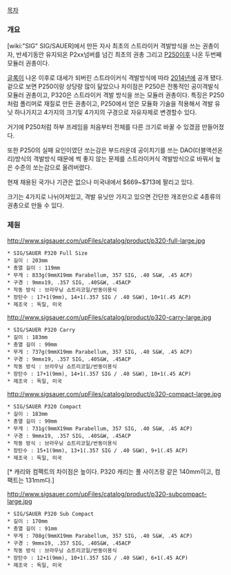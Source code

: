 [[목차]]

=== 개요 === 
[wiki:"SIG" SIG/SAUER]에서 만든 자사 최초의 스트라이커 격발방식을 쓰는 권총이자, 반세기동안 유지되온 P2xx넘버를 넘긴 최초의 권총 그리고 [[P250]]이후 나온 두번째 모듈러 권총이다.

[[글록]]이 나온 이후로 대세가 되버린 스트라이커식 격발방식에 따라 [[2014년]]에 공개 됐다.
겉으로 보면 P250이랑 상당량 많이 닮았으나 차이점은 P250은 전통적인 공이격발식 모듈러 권총이고, P320은 스트라이커 격발 방식을 쓰는 모듈러 권총이다.
특징은 P250처럼 폴리머로 재질로 만든 권총이고, P250에서 얻은 모듈화 기술을 적용해서 격발 유닛 하나가지고 4가지의 크기및 4가지의 구경으로 자유자제로 변경할수 있다.

거기에 P250처럼 하부 프레임을 처음부터 전체를 다른 크기로 바꿀 수 있겠끔 만들어졌다. 

또한 P250의 실패 요인이였던 쏘는감은 부드러운데 공이치기를 쓰는 DAO(더블액션온리)방식의 격발방식 때문에 썩 좋지 않는 문제를 스트라이커식 격발방식으로 바꿔서 높은 수준의 쏘는감으로 올려버렸다.

현재 채용된 국가나 기관은 없으나 미국내에서 $669~$713에 팔리고 있다.

크기는 4가지로 나뉘어져있고, 격발 유닛만 가지고 있으면 간단한 개조만으로 4종류의 권총으로 만들 수 있다. 


=== 제원 === 

http://www.sigsauer.com/upFiles/catalog/product/p320-full-large.jpg

 * SIG/SAUER P320 Full Size
 * 길이 : 203mm
 * 총열 길이 : 119mm 
 * 무게 : 833g(9mmX19mm Parabellum, 357 SIG, .40 S&W, .45 ACP) 
 * 구경 : 9mmx19, .357 SIG, .40S&W, .45ACP
 * 작동 방식 : 브라우닝 쇼트리코일/반동이용식
 * 장탄수 : 17+1(9mm), 14+1(.357 SIG / .40 S&W), 10+1(.45 ACP)
 * 제조국 : 독일, 미국

http://www.sigsauer.com/upFiles/catalog/product/p320-carry-large.jpg

 * SIG/SAUER P320 Carry
 * 길이 : 183mm
 * 총열 길이 : 99mm 
 * 무게 : 737g(9mmX19mm Parabellum, 357 SIG, .40 S&W, .45 ACP) 
 * 구경 : 9mmx19, .357 SIG, .40S&W, .45ACP
 * 작동 방식 : 브라우닝 쇼트리코일/반동이용식
 * 장탄수 : 17+1(9mm), 14+1(.357 SIG / .40 S&W), 10+1(.45 ACP)
 * 제조국 : 독일, 미국

http://www.sigsauer.com/upFiles/catalog/product/p320-compact-large.jpg

 * SIG/SAUER P320 Compact
 * 길이 : 183mm
 * 총열 길이 : 99mm 
 * 무게 : 731g(9mmX19mm Parabellum, 357 SIG, .40 S&W, .45 ACP) 
 * 구경 : 9mmx19, .357 SIG, .40S&W, .45ACP
 * 작동 방식 : 브라우닝 쇼트리코일/반동이용식
 * 장탄수 : 15+1(9mm), 13+1(.357 SIG / .40 S&W), 9+1(.45 ACP)
 * 제조국 : 독일, 미국
[* 캐리와 컴팩트의 차이점은 높이다. P320 캐리는 풀 사이즈랑 같은 140mm이고, 컴팩트는 131mm다.]

http://www.sigsauer.com/upFiles/catalog/product/p320-subcompact-large.jpg

 * SIG/SAUER P320 Sub Compact
 * 길이 : 170mm
 * 총열 길이 : 91mm 
 * 무게 : 708g(9mmX19mm Parabellum, 357 SIG, .40 S&W, .45 ACP) 
 * 구경 : 9mmx19, .357 SIG, .40S&W, .45ACP
 * 작동 방식 : 브라우닝 쇼트리코일/반동이용식
 * 장탄수 : 12+1(9mm), 10+1(.357 SIG / .40 S&W), 6+1(.45 ACP)
 * 제조국 : 독일, 미국

